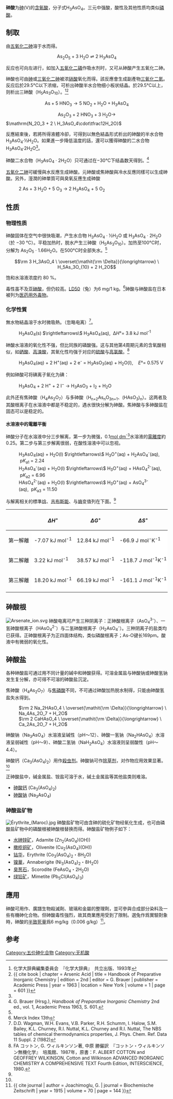 {{chembox
| verifiedrevid = 444189976
| ImageFile = Arsenate.svg
| ImageSize = 150px 
| ImageAlt = 结构
| ImageFile1 = Arsenic-acid-3D-balls.png
| ImageSize1 = 150px  
| ImageAlt1 = 球棍模型
| IUPACName = Arsenic acid, arsoric acid
| OtherNames =
| Section1 = {{Chembox Identifiers
|   ChemSpiderID_Ref = {{chemspidercite|correct|chemspider}}
|   ChemSpiderID = 229
|   UNII_Ref = {{fdacite|correct|FDA}}
|   UNII = N7CIZ75ZPN
|   KEGG_Ref = {{keggcite|correct|kegg}}
|   KEGG = C01478
|   InChI = 1/AsH3O4/c2-1(3,4)5/h(H3,2,3,4,5)
|   ChEBI_Ref = {{ebicite|correct|EBI}}
|   ChEBI = 18231
|   SMILES = O=[As](O)(O)O
|   InChIKey = DJHGAFSJWGLOIV-UHFFFAOYAY
|   StdInChI_Ref = {{stdinchicite|correct|chemspider}}
|   StdInChI = 1S/AsH3O4/c2-1(3,4)5/h(H3,2,3,4,5)
|   StdInChIKey_Ref = {{stdinchicite|correct|chemspider}}
|   StdInChIKey = DJHGAFSJWGLOIV-UHFFFAOYSA-N
|   CASNo = 7778-39-4
|   CASNo_Ref = {{cascite|correct|CAS}}
|   RTECS = CG0700000
  }}
| Section2 = {{Chembox Properties
|   Formula = H<sub>3</sub>AsO<sub>4</sub>
|   MolarMass = 141.94 g/mol
|   Appearance = 白色半透明[[潮解|潮解]]晶体
|   Density = 2.5 g/cm<sup>3</sup>
|   Solubility = 16.7 g/100 mL
|   SolubleOther = 溶于[[乙醇|乙醇]]
|   MeltingPtC = 35.5
|   BoilingPt = ≥ 100 °C 分解
|   pKa = 2.19, 6.94, 11.5
  }}
| Section3 = {{Chembox Structure
|   MolShape = 四面体
|   CrystalStruct = 
  }}
| Section7 = {{Chembox Hazards
|   ExternalMSDS =
|   EUClass = {{Hazchem T+}}{{Hazchem C}}{{Hazchem N}}<!-- Index No. 033-005-00-1 -->
|   FlashPt = 不可燃
|   RPhrases = {{R23/25}}, {{R45}}, {{R50/53}}
|   SPhrases = {{S53}}, {{S45}}, {{S60}}, {{S61}}
|   NFPA-H = 4
|   NFPA-F = 0
|   NFPA-R = 0
  }}
| Section8 = {{Chembox Related
|   OtherAnions = [[磷酸|磷酸]]
|   OtherCations = [[砷酸钠|砷酸钠]]
|   OtherCpds = [[亚砷酸|亚砷酸]]<br />[[五氧化二砷|五氧化二砷]]
  }}
}}
'''砷酸'''为[[砷|砷]](V)的[[含氧酸|含氧酸]]，分子式H<sub>3</sub>AsO<sub>4</sub>。三元中强酸，酸性及其他性质均类似[[磷酸|磷酸]]。

== 制取 ==
由[[五氧化二砷|五氧化二砷]]溶于水而得。
:<math>\mathrm{As_2O_5 + 3\ H_2O \rightleftharpoons 2 \ H_3AsO_4}</math>

反应也可向左进行，如加入[[五氧化二磷|五氧化二磷]]作吸水剂时，又可从砷酸产生五氧化二砷。

砷酸也可由[[砷|砷]]或[[三氧化二砷|三氧化二砷]]被浓[[硝酸|硝酸]]氧化而得。該反應會生成副產物[[三氧化二氮|三氧化二氮]]。反应后於29.5°C以下浓缩，可析出砷酸半水合物细小板状结晶。於29.5℃以上，则析出三砷酸（H<sub>5</sub>As<sub>3</sub>O<sub>10</sub>）。<ref name=kagakudaijiten>化学大辞典編集委員会　『化学大辞典』　共立出版、1993年</ref><ref name=Brauer>{{ cite book | chapter = Arsenic Acid | title = Handbook of Preparative Inorganic Chemistry | edition = 2nd | editor = G. Brauer | publisher = Academic Press | year = 1963 | location = New York | volume = 1 | page = 601 }}</ref>
:<math>\mathrm{As + 5 \ HNO_3 \longrightarrow 5 \ NO_2 + H_2O + H_3AsO_4}</math>
:<math>\mathrm{As_2O_3 + 2 \ HNO_3 + 3\ H_2O \longrightarrow}</math> <math>\mathrm{N_2O_3 + 2 \ H_3AsO_4\cdot\tfrac12H_2O}</math>

反應結束後，若將所得液體冷卻，可得到以無色結晶形式析出的砷酸的半水合物H<sub>3</sub>AsO<sub>4</sub>·½H<sub>2</sub>O。如果進一步降低溫度的話，還可以獲得砷酸的二水合物H<sub>3</sub>AsO<sub>4</sub>·2H<sub>2</sub>O<ref name=Brauer/>。

砷酸二水合物（H<sub>3</sub>AsO<sub>4</sub> · 2H<sub>2</sub>O）只可通过在−30°C下结晶数天得到。<ref>G. Brauer (Hrsg.), ''Handbook of Preparative Inorganic Chemistry'' 2nd ed., vol. 1, Academic Press 1963, S. 601.</ref>

[[五氧化二砷|五氧化二砷]]可緩慢與水反應生成砷酸。元砷酸或焦砷酸與冷水反應同樣可以生成砷酸。另外，溼潤的砷單質可與臭氧反應生成砷酸

:2 As  +  3 H<sub>2</sub>O  +  5 O<sub>3</sub>   →   2 H<sub>3</sub>AsO<sub>4</sub>  +  5 O<sub>2</sub>

== 性质 ==
=== 物理性质 ===
砷酸固体在空气中很快吸潮，产生水合物 H<sub>3</sub>AsO<sub>4</sub> · ½H<sub>2</sub>O 或 H<sub>3</sub>AsO<sub>4</sub> · 2H<sub>2</sub>O （於 −30 °C）。平稳加热时，脱水产生三砷酸（H<sub>5</sub>As<sub>3</sub>O<sub>10</sub>）。加热至100°C时，分解为 As<sub>2</sub>O<sub>5</sub> · 1.66H<sub>2</sub>O。在500°C时全部失水。<ref name=kagakudaijiten />
:<math>\rm 3 H_3AsO_4 \ \overset{\mathit{\rm \Delta}}{\longrightarrow} \ H_5As_3O_{10} + 2 H_2O</math>

饱和水溶液浓度约 80 %。

毒性虽不及[[亚砷酸|亚砷酸]]，但仍较高。[[半数致死量|LD50]]（兔）为6 mg/1 kg。<ref>Merck Index 13th</ref>砷酸与砷酸盐在日本被列为[[医药用外毒物|医药用外毒物]]。

=== 化学性質 ===
無水物結晶溶于水时微吸熱。（忽略电离）<ref name=Parker>D.D. Wagman, W.H. Evans, V.B. Parker, R.H. Schumm, I. Halow, S.M. Bailey, K.L. Churney, R.I. Nuttal, K.L. Churney and R.I. Nuttal, The NBS tables of chemical thermodynamics properties, J. Phys. Chem. Ref. Data 11 Suppl. 2 (1982)</ref>。
: H<sub>3</sub>AsO<sub>4</sub>(s) <math> \rightleftarrows\ </math> H<sub>3</sub>AsO<sub>4</sub>(aq),  Δ''H''°= 3.8 kJ mol<sup>-1</sup>
砷酸水溶液的氧化性不强，但比同族的磷酸强。这与其他第4周期元素的含氧酸相似，如[[硒酸|硒酸]]、[[高溴酸|高溴酸]]，其氧化性均强于对应的[[硫酸|硫酸]]与[[高氯酸|高氯酸]]。<ref name=Cotton> FA コットン, G. ウィルキンソン著, 中原 勝儼訳　『コットン・ウィルキンソン無機化学』　培風館、1987年，原書：F. ALBERT COTTON and GEOFFREY WILKINSON, Cotton and Wilkinson  ADVANCED INORGANIC CHEMISTRY  A COMPREHENSIVE TEXT  Fourth Edition, INTERSCIENCE, 1980.</ref>
: H<sub>3</sub>AsO<sub>4</sub>(aq) + 2 H<sup>+</sup>(aq) + 2 e<sup>-</sup> = H<sub>3</sub>AsO<sub>3</sub>(aq) + H<sub>2</sub>O(l),    ''E''°= 0.575 V
例如砷酸可将碘离子氧化为碘：
: H<sub>3</sub>AsO<sub>4</sub> + 2 H<sup>+</sup> + 2 I<sup>−</sup> → H<sub>3</sub>AsO<sub>3</sub> + I<sub>2</sub> + H<sub>2</sub>O

此外还有焦砷酸（H<sub>4</sub>As<sub>2</sub>O<sub>7</sub>）与多砷酸（H<sub>n+2</sub>As<sub>n</sub>O<sub>3n+1</sub>、(HAsO<sub>3</sub>)<sub>n</sub>）。这两者及其酸根离子在水溶液中都是不稳定的，遇水很快分解为砷酸。焦砷酸与多砷酸盐在固态可以是稳定的。

==== 水溶液中的電離平衡 ====
砷酸分子在水溶液中分三步解离，第一步为微强，0.1[[濃度|mol dm<sup>-3</sup>]]水溶液的[[電離度|電離度]]約0.25。第二步与第三步解离很弱，在酸性溶液中可以忽视。
: H<sub>3</sub>AsO<sub>4</sub>(aq) + H<sub>2</sub>O(l) <math> \rightleftarrows\ </math> H<sub>3</sub>O<sup>+</sup>(aq) + H<sub>2</sub>AsO<sub>4</sub><sup>-</sup>(aq),    p''K''<sub>a1</sub> = 2.24
: H<sub>2</sub>AsO<sub>4</sub><sup>-</sup>(aq) + H<sub>2</sub>O(l) <math> \rightleftarrows\ </math> H<sub>3</sub>O<sup>+</sup>(aq) + HAsO<sub>4</sub><sup>2-</sup>(aq),    p''K''<sub>a2</sub> = 6.96
: HAsO<sub>4</sub><sup>2-</sup>(aq) + H<sub>2</sub>O(l) <math> \rightleftarrows\ </math> H<sub>3</sub>O<sup>+</sup>(aq) + AsO<sub>4</sub><sup>3-</sup>(aq),  p''K''<sub>a3</sub> = 11.50

与解离相关的標準[[焓|焓]]、[[吉布斯能|吉布斯能]]、与[[熵|熵]]变值列在下面。<ref name=Parker />

{| class="wikitable" style="text-align: center; white-space:nowrap;"
|-
! 　
!! style="white-space:nowrap"| <math>{\Delta} H^\circ</math>
!! style="white-space:nowrap"| <math>{\Delta} G^\circ</math>
!! style="white-space:nowrap"| <math>{\Delta} S^\circ</math>
|-
! style="white-space:nowrap"| 第一解離
| style="white-space:nowrap; background-color:#ffffff"| -7.07 kJ mol<sup>-1</sup>
| style="white-space:nowrap; background-color:#ffffff"| 12.84 kJ mol<sup>-1</sup>
| style="white-space:nowrap; background-color:#ffffff"| -66.9 J mol<sup>-</sup>K<sup>-1</sup>
|-
! style="white-space:nowrap"| 第二解離
| style="white-space:nowrap; background-color:#ffffff"| 3.22 kJ mol<sup>-1</sup>
| style="white-space:nowrap; background-color:#ffffff"| 38.57 kJ mol<sup>-1</sup>
| style="white-space:nowrap; background-color:#ffffff"| -118.7 J mol<sup>-1</sup>K<sup>-1</sup>
|-
! style="white-space:nowrap"| 第三解離
| style="white-space:nowrap; background-color:#ffffff"| 18.20 kJ mol<sup>-1</sup>
| style="white-space:nowrap; background-color:#ffffff"| 66.19 kJ mol<sup>-1</sup>
| style="white-space:nowrap; background-color:#ffffff"| -161.1 J mol<sup>-1</sup>K<sup>-1</sup>
|-
|}

== 砷酸根 ==
[[Image:Arsenate_ion.svg|right]]
砷酸电离可产生三种阴离子：正砷酸根离子（AsO<sub>4</sub><sup>3-</sup>）、一氢砷酸根离子（HAsO<sub>4</sub><sup>2-</sup>）与二氢砷酸根离子（H<sub>2</sub>AsO<sub>4</sub><sup>-</sup>）。三种阴离子的盐类均已获得。正砷酸根离子为正四面体结构，类似磷酸根离子；As-O键长169pm。酸液中有微弱的氧化性。

== 砷酸盐 ==
各种砷酸盐可通过用不同计量的碱中和砷酸获得。可溶金属盐与砷酸钠或砷酸氢钠发生复分解，亦可得不可溶的砷酸盐沉淀。

焦砷酸（H<sub>4</sub>As<sub>2</sub>O<sub>7</sub>）与[[焦磷酸|焦磷酸]]不同，不可通过砷酸加热脱水制得，只能由砷酸氢盐失水得到。
: <math>\rm 2 Na_2HAsO_4 \ \overset{\mathit{\rm \Delta}}{\longrightarrow} \ Na_4As_2O_7 + H_2O</math>
: <math>\rm 2 CaHAsO_4 \ \overset{\mathit{\rm \Delta}}{\longrightarrow} \ Ca_2As_2O_7 + H_2O</math>

砷酸钠（Na<sub>3</sub>AsO<sub>4</sub>）水溶液呈碱性（pH～12）、砷酸一氢钠（Na<sub>2</sub>HAsO<sub>4</sub>）水溶液呈弱碱性（pH～9）、砷酸二氢钠（NaH<sub>2</sub>AsO<sub>4</sub>）水溶液则呈弱酸性（pH～4.4）。

砷酸钙（Ca<sub>3</sub>(AsO<sub>4</sub>)<sub>2</sub>）用作[[殺虫剂|殺虫剂]]。砷酸钠可作[[除草剂|除草剂]]，对作物应用效果显著。<ref name=kagakudaijiten />

正砷酸盐中，碱金属盐、铵盐可溶于水，碱土金属盐等其他盐类则难溶。

* [[砷酸钙|砷酸钙]] (Ca<sub>3</sub>(AsO<sub>4</sub>)<sub>2</sub>)
* [[砷酸钠|砷酸钠]] (Na<sub>3</sub>AsO<sub>4</sub>)

=== 砷酸盐矿物 ===
[[Image:Érythrite_(Maroc).jpg|thumb]]
砷酸盐矿物可由含砷的硫化矿物经氧化生成，也可由磷酸盐矿物中的磷酸根被砷酸根替换而得。砷酸盐矿物例子如下：

* [[水砷锌矿|水砷锌矿]]，Adamite (Zn<sub>2</sub>(AsO<sub>4</sub>)(OH)) 
* [[橄榄铜矿|橄榄铜矿]]，Olivenite (Cu<sub>2</sub>(AsO<sub>4</sub>)(OH)) 
* [[钴华|钴华]]，Erythrite (Co<sub>3</sub>(AsO<sub>4</sub>)<sub>2</sub>・8H<sub>2</sub>O)
* [[镍華|镍華]]，Annaberigite (Ni<sub>3</sub>(AsO<sub>4</sub>)<sub>2</sub>・8H<sub>2</sub>O)
* [[臭葱石|臭葱石]]，Scorodite (FeAsO<sub>4</sub>・2H<sub>2</sub>O)
* [[绿铅矿|绿铅矿]]，Mimetite (Pb<sub>5</sub>Cl(AsO<sub>4</sub>)<sub>3</sub>)

==應用==
砷酸可用作{{link-en|木材防腐劑|Wood preservation}}、廣譜生物殺滅劑、玻璃和金屬的整理劑，並可參與合成部分染料及一些有機砷化合物。但砷酸毒性強烈，故其商業應用受到了限制。選兔作爲實驗對象時，砷酸的[[半致死量|半致死量]]爲6 mg/kg（0.006 g/kg）<ref>{{ cite journal | author = Joachimoglu, G. | journal = Biochemische Zeitschrift | year = 1915 | volume = 70 | page = 144 }}</ref>。
== 参考 ==
<references/>

{{氢化合物}}
{{Authority control}}
[[Category:五价砷化合物|Category:五价砷化合物]]
[[Category:无机酸|Category:无机酸]]
